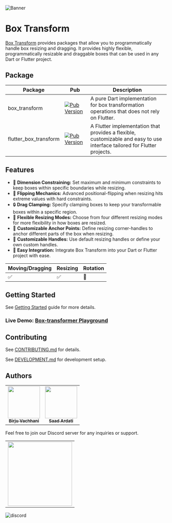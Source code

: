 ![Banner](https://raw.githubusercontent.com/hyper-designed/box_transform/main/docs/assets/banner.png)

# Box Transform

[Box Transform][github] provides packages that allow you to programmatically handle box resizing and dragging.
It provides highly flexible, programmatically resizable and draggable boxes that can be used in any Dart or Flutter
project.

## Package

| Package               | Pub                                                                                                                            | Description                                                                                                              |
|-----------------------|--------------------------------------------------------------------------------------------------------------------------------|--------------------------------------------------------------------------------------------------------------------------|
| box_transform         | [![Pub Version](https://img.shields.io/pub/v/box_transform?label=Pub)](https://pub.dev/packages/box_transform)                 | A pure Dart implementation for box transformation operations that does not rely on Flutter.                              |
| flutter_box_transform | [![Pub Version](https://img.shields.io/pub/v/flutter_box_transform?label=Pub)](https://pub.dev/packages/flutter_box_transform) | A Flutter implementation that provides a flexible, customizable and easy to use interface tailored for Flutter projects. |


## Features

* 📏 **Dimension Constraining:** Set maximum and minimum constraints to keep boxes within specific boundaries while resizing.
* 🔁 **Flipping Mechanics:** Advanced positional-flipping when resizing hits extreme values with hard constraints.
* 🔒 **Drag Clamping:** Specify clamping boxes to keep your transformable boxes within a specific region.
* 🎨 **Flexible Resizing Modes:** Choose from four different resizing modes for more flexibility in how boxes are resized.
* 📍 **Customizable Anchor Points:** Define resizing corner-handles to anchor different parts of the box when resizing.
* 🎨 **Customizable Handles:** Use default resizing handles or define your own custom handles.
* 🚀 **Easy Integration:** Integrate Box Transform into your Dart or Flutter project with ease.

| Moving/Dragging | Resizing | Rotation |
|-----------------|----------|----------|
| ✅               | ✅        | 🚧       |

## Getting Started

See [Getting Started](/flutter_get_started) guide for more details.

### Live Demo: [Box-transformer Playground][demo]

## Contributing

See [CONTRIBUTING.md][contributing] for details.

See [DEVELOPMENT.md][development] for development setup.

## Authors

<table>
    <tbody>
    <tr>
        <td align="center"><a href="https://github.com/BirjuVachhani"><img
            src="https://avatars.githubusercontent.com/u/20423471?s=100" width="100px;" alt=""/><br/><sub><b>Birju
            Vachhani</b></sub></a></td>
        <td align="center"><a href="https://github.com/SaadArdati"><img
            src="https://avatars.githubusercontent.com/u/7407478?v=4" width="100px;" alt=""/><br/><sub><b>Saad
            Ardati</b></sub></a></td>
    </tr>
    </tbody>
</table>

Feel free to join our Discord server for any inquiries or support.

<table>
    <tbody>
    <tr>
        <td><a href="https://discord.gg/yrahEhCqTJ"><img src="https://raw.githubusercontent.com/hyper-designed/box_transform/main/docs/assets/discord.png" width="200px"/></a></td>
    </tr>
    </tbody>
</table>

![discord](discord.jpg)

[github]: https://github.com/hyper-designed/box_transform
[pubdev]:  https://pub.dev/packages/box_transform
[demo]:  https://boxtransform-demo.hyperdesigned.dev
[contributing]:  https://github.com/hyper-designed/box_transform/blob/main/CONTRIBUTING.md
[development]:  https://github.com/hyper-designed/box_transform/blob/main/development.md
